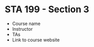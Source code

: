# STA 199 - Section 3 {#sta199-3 .unnumbered}

-   Course name
-   Instructor
-   TAs
-   Link to course website
